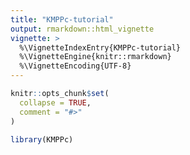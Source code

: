 ```yaml
---
title: "KMPPc-tutorial"
output: rmarkdown::html_vignette
vignette: >
  %\VignetteIndexEntry{KMPPc-tutorial}
  %\VignetteEngine{knitr::rmarkdown}
  %\VignetteEncoding{UTF-8}
---
```


```r
knitr::opts_chunk$set(
  collapse = TRUE,
  comment = "#>"
)
```

```r
library(KMPPc)
```
